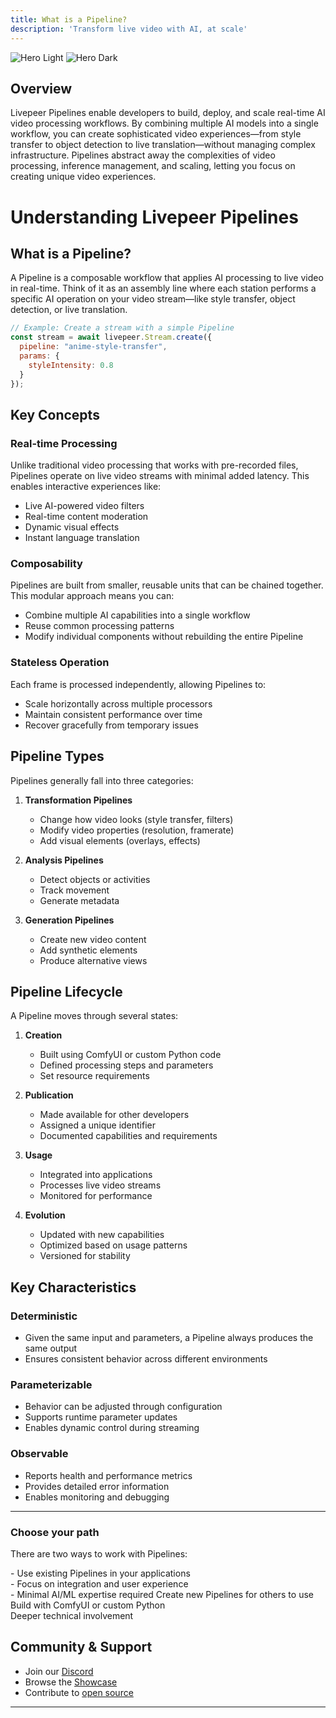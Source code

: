 ```yaml
---
title: What is a Pipeline?
description: 'Transform live video with AI, at scale'
---
```


<img
  className="block dark:hidden"
  src="/images/hero-light.svg"
  alt="Hero Light"
/>
<img
  className="hidden dark:block"
  src="/images/hero-dark.svg"
  alt="Hero Dark"
/>

## Overview

Livepeer Pipelines enable developers to build, deploy, and scale real-time AI video processing workflows. By combining multiple AI models into a single workflow, you can create sophisticated video experiences—from style transfer to object detection to live translation—without managing complex infrastructure.
Pipelines abstract away the complexities of video processing, inference management, and scaling, letting you focus on creating unique video experiences.


# Understanding Livepeer Pipelines

## What is a Pipeline?

A Pipeline is a composable workflow that applies AI processing to live video in real-time. Think of it as an assembly line where each station performs a specific AI operation on your video stream—like style transfer, object detection, or live translation.

```javascript
// Example: Create a stream with a simple Pipeline
const stream = await livepeer.Stream.create({
  pipeline: "anime-style-transfer",
  params: {
    styleIntensity: 0.8
  }
});
```

## Key Concepts

### Real-time Processing
Unlike traditional video processing that works with pre-recorded files, Pipelines operate on live video streams with minimal added latency. This enables interactive experiences like:

- Live AI-powered video filters
- Real-time content moderation
- Dynamic visual effects
- Instant language translation

### Composability
Pipelines are built from smaller, reusable units that can be chained together. This modular approach means you can:

- Combine multiple AI capabilities into a single workflow
- Reuse common processing patterns
- Modify individual components without rebuilding the entire Pipeline

### Stateless Operation
Each frame is processed independently, allowing Pipelines to:

- Scale horizontally across multiple processors
- Maintain consistent performance over time
- Recover gracefully from temporary issues

## Pipeline Types

Pipelines generally fall into three categories:

1. **Transformation Pipelines**
   - Change how video looks (style transfer, filters)
   - Modify video properties (resolution, framerate)
   - Add visual elements (overlays, effects)

2. **Analysis Pipelines**
   - Detect objects or activities
   - Track movement
   - Generate metadata

3. **Generation Pipelines**
   - Create new video content
   - Add synthetic elements
   - Produce alternative views

## Pipeline Lifecycle

A Pipeline moves through several states:

1. **Creation**
   - Built using ComfyUI or custom Python code
   - Defined processing steps and parameters
   - Set resource requirements

2. **Publication**
   - Made available for other developers
   - Assigned a unique identifier
   - Documented capabilities and requirements

3. **Usage**
   - Integrated into applications
   - Processes live video streams
   - Monitored for performance

4. **Evolution**
   - Updated with new capabilities
   - Optimized based on usage patterns
   - Versioned for stability

## Key Characteristics

### Deterministic
- Given the same input and parameters, a Pipeline always produces the same output
- Ensures consistent behavior across different environments

### Parameterizable
- Behavior can be adjusted through configuration
- Supports runtime parameter updates
- Enables dynamic control during streaming

### Observable
- Reports health and performance metrics
- Provides detailed error information
- Enables monitoring and debugging

---



### Choose your path

There are two ways to work with Pipelines:

<CardGroup cols={2}>
  <Card
    title="Application Developer"
    icon="pen-to-square"
    href="/stream-into-pipeline"
  >
    - Use existing Pipelines in your applications <br/> 
    - Focus on integration and user experience <br/>
    - Minimal AI/ML expertise required
  </Card>
  <Card
    title="Pipeline Developer"
    icon="image"
    href="/remix-your-first-pipeline"
  >
Create new Pipelines for others to use <br/> 
Build with ComfyUI or custom Python <br/>
Deeper technical involvement  
</Card>
</CardGroup>

## Community & Support

- Join our [Discord](https://discord.gg/livepeer)
- Browse the [Showcase](https://showcase.livepeer.org)
- Contribute to [open source](https://github.com/livepeer)

---

